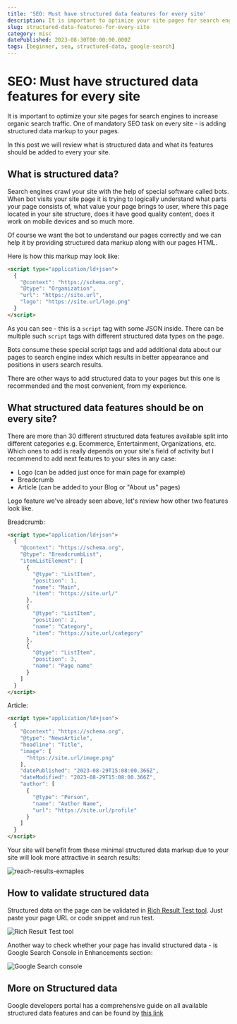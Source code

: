 ```yaml
---
title: 'SEO: Must have structured data features for every site'
description: It is important to optimize your site pages for search engines to increase organic search traffic. One of mandatory SEO task on every site - is adding structured data markup to your pages.
slug: structured-data-features-for-every-site
category: misc
datePublished: 2023-08-30T00:00:00.000Z
tags: [beginner, seo, structured-data, google-search]
---
```


# SEO: Must have structured data features for every site

It is important to optimize your site pages for search engines to increase organic search traffic. One of mandatory SEO task on every site - is adding structured data markup to your pages.

In this post we will review what is structured data and what its features should be added to every your site.

## What is structured data?

Search engines crawl your site with the help of special software called bots. When bot visits your site page it is trying to logically understand what parts your page consists of, what value your page brings to user, where this page located in your site structure, does it have good quality content, does it work on mobile devices and so much more.

Of course we want the bot to understand our pages correctly and we can help it by providing structured data markup along with our pages HTML.

Here is how this markup may look like:

```html
<script type="application/ld+json">
  {
    "@context": "https://schema.org",
    "@type": "Organization",
    "url": "https://site.url",
    "logo": "https://site.url/logo.png"
  }
</script>
```

As you can see - this is a `script` tag with some JSON inside. There can be multiple such `script` tags with different structured data types on the page.

Bots consume these special script tags and add additional data about our pages to search engine index which results in better appearance and positions in users search results.

There are other ways to add structured data to your pages but this one is recommended and the most convenient, from my experience.

## What structured data features should be on every site?

There are more than 30 different structured data features available split into different categories e.g. Ecommerce, Entertainment, Organizations, etc. Which ones to add is really depends on your site's field of activity but I recommend to add next features to your sites in any case:

- Logo (can be added just once for main page for example)
- Breadcrumb
- Article (can be added to your Blog or "About us" pages)

Logo feature we've already seen above, let's review how other two features look like.

Breadcrumb:

```html
<script type="application/ld+json">
  {
    "@context": "https://schema.org",
    "@type": "BreadcrumbList",
    "itemListElement": [
      {
        "@type": "ListItem",
        "position": 1,
        "name": "Main",
        "item": "https://site.url/"
      },
      {
        "@type": "ListItem",
        "position": 2,
        "name": "Category",
        "item": "https://site.url/category"
      },
      {
        "@type": "ListItem",
        "position": 3,
        "name": "Page name"
      }
    ]
  }
</script>
```

Article:

```html
<script type="application/ld+json">
  {
    "@context": "https://schema.org",
    "@type": "NewsArticle",
    "headline": "Title",
    "image": [
      "https://site.url/image.png"
    ],
    "datePublished": "2023-08-29T15:08:00.366Z",
    "dateModified": "2023-08-29T15:08:00.366Z",
    "author": [
      {
        "@type": "Person",
        "name": "Author Name",
        "url": "https://site.url/profile"
      }
    ]
  }
</script>
```

Your site will benefit from these minimal structured data markup due to your site will look more attractive in search results:

![reach-results-exmaples](https://github.com/rodion-arr/rodion-arr/assets/5843270/2330fdda-699a-40fd-ab99-886044d72fd9)


## How to validate structured data

Structured data on the page can be validated in [Rich Result Test tool](https://search.google.com/test/rich-results). Just paste your page URL or code snippet and run test.

![Rich Result Test tool](https://github.com/rodion-arr/rodion-arr/assets/5843270/8beeeedb-7756-40fb-ab18-2e8eb4805c36)

Another way to check whether your page has invalid structured data - is Google Search Console in Enhancements section:

![Google Search console](https://github.com/rodion-arr/rodion-arr/assets/5843270/9aefa992-3b22-498f-9cbb-a0c4d598e5df)

## More on Structured data

Google developers portal has a comprehensive guide on all available structured data features and can be found by [this link](https://developers.google.com/search/docs/appearance/structured-data/search-gallery)
